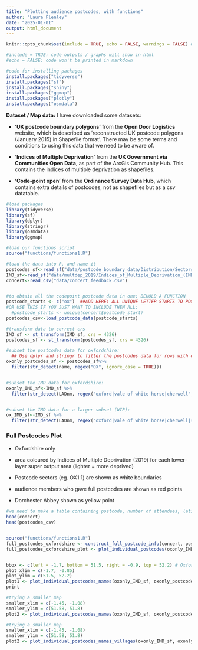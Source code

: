 ```yaml
---
title: "Plotting audience postcodes, with functions"
author: "Laura Flenley"
date: "2025-01-01"
output: html_document
---
```


```r
knitr::opts_chunk$set(include = TRUE, echo = FALSE, warnings = FALSE) #set wd to project folder

#include = TRUE: code outputs / graphs will show in html
#echo = FALSE: code won't be printed in markdown

```

```r
#code for installing packages
install.packages("tidyverse")
install.packages("sf")
install.packages("shiny")
install.packages("ggmap")
install.packages("plotly")
install.packages("osmdata")

```

<!-- ### 2.  Load packages and data -->

**Dataset / Map data:** I have downloaded some datasets: 

- **'UK postcode boundary polygons'** from the **Open Door Logistics** website, which is described as 'reconstructed UK postcode polygons (January 2015) in Shapefile format'. There may be some terms and conditions to using this data that we need to be aware of.

- **'Indices of Multiple Deprivation'** from the **UK Government via Communities Open Data**, as part of the ArcGis Community Hub. This contains the indices of multiple deprivation as shapefiles.

- **'Code-point open'** from the **Ordinance Survey Data Hub**, which contains extra details of postcodes, not as shapefiles but as a csv datatable. 

```r
#load packages
library(tidyverse)
library(sf)
library(dplyr)
library(stringr)
library(osmdata)
library(ggmap)

#load our functions script
source("functions/functions1.R")

#load the data into R, and name it
postcodes_sf<-read_sf("data/postcode_boundary_data/Distribution/Sectors.shp") #postcode shps
IMD_sf<-read_sf("data/multdep_2019/Indices_of_Multiple_Deprivation_(IMD)_2019/Indices_of_Multiple_Deprivation_(IMD)_2019.shp") #IMD shps
concert<-read_csv("data/concert_feedback.csv")


#to obtain all the codepoint postcode data in one: BEHOLD A FUNCTION
postcode_starts <- c("ox")  ##ADD HERE: ALL UNIQUE LETTER STARTS TO POSTCODES THAT YOU HAVE
#OR USE THIS IF YOU JUST WANT TO INCLUDE THEM ALL:
  #postcode_starts <- unique(concert$postcode_start)
postcodes_csv<-load_postcode_data(postcode_starts)

#transform data to correct crs
IMD_sf <- st_transform(IMD_sf, crs = 4326)
postcodes_sf <- st_transform(postcodes_sf, crs = 4326)

#subset the postcodes data for oxfordshire:
  ## Use dplyr and stringr to filter the postcodes data for rows with oxford postcodes: aka observations with 'OX' in them
oxonly_postcodes_sf <- postcodes_sf%>%
  filter(str_detect(name, regex("OX", ignore_case = TRUE)))


#subset the IMD data for oxfordshire:
oxonly_IMD_sf<-IMD_sf %>%
  filter(str_detect(LADnm, regex("oxford|vale of white horse|cherwell", ignore_case = TRUE)))


#subset the IMD data for a larger subset (WIP):
ox_IMD_sf<-IMD_sf %>%
  filter(str_detect(LADnm, regex("oxford|vale of white horse|cherwell|south buckingham|chiltern|wycombe|aylesbury vale|eastleigh|east hampshire|basingstoke and deane|fareham|gosport|^hart$|havant|New forest|portsmouth|rushmoor|southampton|test valley|winchester", ignore_case = TRUE)))


```

### Full Postcodes Plot

- Oxfordshire only

- area coloured by Indices of Multiple Deprivation (2019) for each lower-layer super output area (lighter = more deprived)

- Postcode sectors (eg. OX1 1) are shown as white boundaries

- audience members who gave full postcodes are shown as red points

- Dorchester Abbey shown as yellow point

```r

#we need to make a table containing postcode, number of attendees, latitude and longitude of that postcode - in order to plot it. so we'll use a function
head(concert)
head(postcodes_csv)


source("functions/functions1.R")
full_postcodes_oxfordshire <- construct_full_postcode_info(concert, postcode_starts, postcodes_csv)
full_postcodes_oxfordshire_plot <- plot_individual_postcodes(oxonly_IMD_sf, oxonly_postcodes_sf, full_postcodes_oxfordshire)


bbox <- c(left = -1.7, bottom = 51.5, right = -0.9, top = 52.2) # Oxfordshire bounds
plot_xlim = c(-1.7, -0.85)
plot_ylim = c(51.5, 52.2)
plot1 <- plot_individual_postcodes_names(oxonly_IMD_sf, oxonly_postcodes_sf, full_postcodes_oxfordshire, bbox_coords, plot_xlim, plot_ylim)
print

#trying a smaller map
smaller_xlim = c(-1.45, -1.08)
smaller_ylim = c(51.58, 51.8)
plot2 <- plot_individual_postcodes_names(oxonly_IMD_sf, oxonly_postcodes_sf, full_postcodes_oxfordshire, bbox_coords, smaller_xlim, smaller_ylim)


```

```r


#trying a smaller map
smaller_xlim = c(-1.45, -1.08)
smaller_ylim = c(51.58, 51.8)
plot2 <- plot_individual_postcodes_names_villages(oxonly_IMD_sf, oxonly_postcodes_sf, full_postcodes_oxfordshire, bbox_coords, smaller_xlim, smaller_ylim)


```


